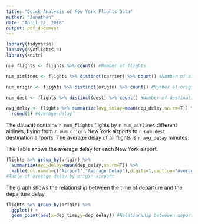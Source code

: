 ```yaml
---
title: "Quick Analysis of New York Flights Data"
author: "Jonathan"
date: "April 22, 2018"
output: pdf_document
---
```


```r
library(tidyverse)
library(nycflights13)
library(knitr)
```

```r
num_flights <- flights %>% count() #Number of flights

num_airlines <- flights %>% distinct(carrier) %>% count() #Number of airlines

num_origin <- flights %>% distinct(origin) %>% count() #Number of origin airports

num_dest <- flights %>% distinct(dest) %>% count() #Number of destination airports

avg_delay <- flights %>% summarize(avg_delay=mean(dep_delay,na.rm=T)) %>%
  round(1) #Average delay
```

The dataset contains `r num_flights` flights by `r num_airlines` different airlines, flying from `r num_origin` New York airports to `r num_dest` destination airports. The average delay of all flights is `r avg_delay` minutes.

The Table shows the average delay for each New York airport. 

```r
flights %>% group_by(origin) %>% 
  summarize(avg_delay=mean(dep_delay,na.rm=T)) %>%
  kable(col.names=c("Airport","Average Delay"),digits=1,caption="Average Delay by Airport")
#Table of average delay by origin airport
```

The graph shows the relationship between the time of departure and the departure delay.

```r
flights %>% group_by(origin) %>%
  ggplot() +
  geom_point(aes(x=dep_time,y=dep_delay)) #Relationship betweeen departure time and departure delay

```


